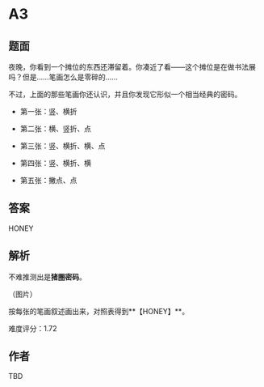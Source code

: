 # A3

## 题面

夜晚，你看到一个摊位的东西还滞留着。你凑近了看——这个摊位是在做书法展吗？但是……笔画怎么是零碎的……

不过，上面的那些笔画你还认识，并且你发现它形似一个相当经典的密码。

- 第一张：竖、横折

- 第二张：横、竖折、点

- 第三张：竖、横折、横、点

- 第四张：竖、横折、横

- 第五张：撇点、点

## 答案

HONEY

## 解析

不难推测出是**猪圈密码**。

（图片）

按每张的笔画叙述画出来，对照表得到**【HONEY】**。

难度评分：1.72

## 作者

TBD
